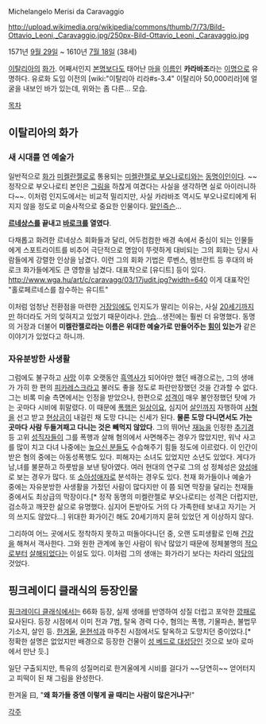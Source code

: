 Michelangelo Merisi da Caravaggio

http://upload.wikimedia.org/wikipedia/commons/thumb/7/73/Bild-Ottavio_Leoni,_Caravaggio.jpg/250px-Bild-Ottavio_Leoni,_Caravaggio.jpg

1571년 [[9월 29일]] ~ 1610년 [[7월 18일]] (38세)

[[이탈리아]]의 [[화가]]. 어째서인지 [[본명]]보다도 태어난 [[마을]] [[이름]]인 '''카라바조'''라는 [[이명]]으로 유명하다. 유로화 도입 이전의 [wiki:"이탈리아 리라#s-3.4" 이탈리아 50,000리라]에 얼굴을 내보인 바가 있는데, 위와는 좀 다른... 모습.

[[목차]]
== 이탈리아의 화가 ==
=== 새 시대를 연 예술가 ===
일반적으로 [[화가]] [[미켈란젤로]]로 통용되는 [[미켈란젤로 부오나로티]]와는 [[동명이인]]이다. ~~정작으로 부오나로티 본인은 [[그림]]을 하찮게 여겼다는 사실을 생각하면 실로 아이러니하다~~. 이처럼 인지도에서는 비교적 밀리지만, 사실 카라바조 역시도 부오나로티에게 뒤지지 않을 정도로 미술사적으로 중요한 인물이다. [[말]]인즉슨...

'''[[르네상스]]를 끝내고 [[바로크]]를 열였다'''. 

다채롭고 화려한 르네상스 회화들과 달리, 어두컴컴한 배경 속에서 중심이 되는 인물들에게 스포트라이트를 비추어 극단적으로 명암이 뚜렷하게 대비되는 그의 회화는 당시 사람들에게 강렬한 인상을 남겼다. 이런 그의 회화 기법은 루벤스, 렘브란트 등 후대의 바로크 화가들에게도 큰 영향을 남겼다. 대표작으로 [유디트] 등이 있다. 
http://www.wga.hu/art/c/caravagg/03/17judit.jpg?width=640
이게 대표작인 "홀로페르네스를 참수하는 유디트"

이처럼 엄청난 전환점을 마련한 [[거장]]임에도 인지도가 딸리는 이유는, 사실 [[20세기]]까지만 하더라도 거의 잊혀지고 있었기 때문이라나. [[안습]]...생전에는 훨씬 더 유명했다. 동명의 거장과 더불어 '''미켈란젤로라는 이름은 위대한 예술가로 만들어주는 [[힘]]이 있는가''' 같은 이야기가 있었다고 하니까.

=== 자유분방한 사생활 ===
그럼에도 불구하고 [[사망]] 이후 오랫동안 [[흑역사]]가 되어야만 했던 배경으로는, 그의 생애가 가히 한 편의 [[피카레스크]]라고 불러도 좋을 정도로 파란만장했던 것을 간과할 수 없다. 그는 비록 미술 측면에서는 인정을 받았으나, 한편으로 [[성격]]이 매우 불안정했던 탓에 가는 곳마다 시비에 휘말렸다. 이 때문에 [[폭행]]은 [[일상]]이요, 심지어 [[살인]]까지 자행하여 [[사형]]을 선고 받고 [[현상금]]이 내걸린 채 도망 다니는 신세가 된다. '''물론 도망 다니면서도 가는 곳마다 사람 두들겨패고 다니는 것은 빼먹지 않았다'''. 그의 뛰어난 [[재능]]을 인정한 [[추기경]] 등 고위 [[성직자]]들이 그를 폭행과 살해 혐의에서 사면해주는 경우가 많았지만, 워낙 사고를 많이 치고 다녀 나중에는 [[높으신 분들]]도 수습해주기 힘들 정도에 이르렀다. 이 인간이 받은 혐의 중에는 아동성폭행도 있다. 피해자는 소녀도 있었지만 소년도 있었다. 게다가 남,녀를 불문하고 하룻밤을 보낸 탕아였다. 여러 현대의 연구로 그의 성 정체성은 [[양성애]] 로 보는 경우가 많다. 또 [[소아성애자]]로 분석하는 경우도 있다. 천재 화가들이나 예술가 중에는 자유분방한 사생활을 가젔던 사람이 많다지만 이 쯤 되면 막장을 달리는 천재들 중에서도 최상급의 막장이다.[* 정작 동명의 미켈란젤로 부오나로티는 성격은 더럽지만, 검소하고 깨끗한 삶으로 유명했다. 심지어 돈받아도 거의 다 가족한테 보내고 자기는 거의 쓰지도 않았다...] 위대한 화가이긴 해도 20세기까지 묻혀 있었던 게 이상하지 않다. 

그리하여 어느 곳에서도 정착하지 못하고 떠돌아다니던 중, 오랜 도피생활로 인해 [[건강]]을 해쳐서 객사한다. 그와 원한 관계에 놓인 사람이 워낙 많았기 때문에 정체불명의 [[적]]으로부터 [[살해]]되었다는 이설도 있다. 이처럼 그의 생애는 화가라기 보다는 차라리 [[악당]]의 것었다.

== 핑크레이디 클래식의 등장인물 ==
[[핑크레이디 클래식]]에서는 66화 등장, 실제 생애를 반영하여 성질 더럽고 포악한 [[깡패]]로 묘사된다. 등장 시점에서 이미 전과 7범, 탈옥 경력 다수, 혐의는 폭행, 기물파손, 불법무기소지, 살인 등. [[한겨울]], [[윤현석]]과 마주친 시점에서도 탈옥하고 도망치던 중이었다.[* 정확한 설명은 없었지만 배경으로 등장한 건물이 [[성 베드로 대성당]]인 것으로 보아 로마에서 만난 듯.]

일단 구출되지만, 특유의 성질머리로 한겨울에게 시비를 걸다가 ~~당연히~~ 얻어터지고 피떡이 된 채 그림을 완성한다.

한겨울 曰, "'''왜 화가들 중엔 이렇게 골 때리는 사람이 많은거냐구'''!"

[[각주]]
